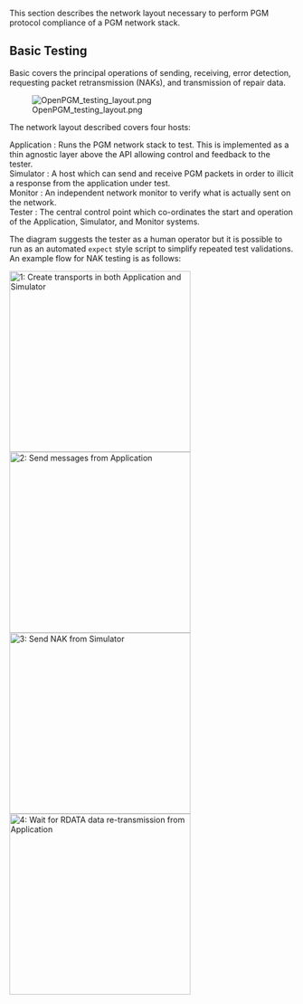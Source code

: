 This section describes the network layout necessary to perform PGM protocol compliance of a PGM network stack.

== Basic Testing ==
Basic covers the principal operations of sending, receiving, error detection, requesting packet retransmission (NAKs), and  transmission of repair data. 

[[Image:OpenPGM testing layout.png]]

The network layout described covers four hosts:

; Application : Runs the PGM network stack to test.  This is implemented as a thin agnostic layer above the API allowing control and feedback to the tester.
; Simulator : A host which can send and receive PGM packets in order to illicit a response from the application under test.
; Monitor : An independent network monitor to verify what is actually sent on the network.
; Tester : The central control point which co-ordinates the start and operation of the Application, Simulator, and Monitor  systems.


The diagram suggests the tester as a human operator but it is possible to run as an automated <tt>expect</tt> style script to simplify repeated test validations.  An example flow for NAK testing is as follows:

[[Image:Flow part1.png|thumb|left|320px|1: Create transports in both Application and Simulator]]
[[Image:Flow part2.png|thumb|left|320px|2: Send messages from Application]]
{{clr}}
[[Image:Flow part3.png|thumb|left|320px|3: Send NAK from Simulator]]
[[Image:Flow part4.png|thumb|left|320px|4: Wait for RDATA data re-transmission from Application]]

